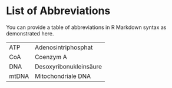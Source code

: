 # List of Abbreviations {-}
<!-- Note: The {-} here means that this section header will be unnumbered -->

You can provide a table of abbreviations in R Markdown syntax as demonstrated here.

|       |                       |
|:------|:----------------------|
|ATP    |Adenosintriphosphat    |
|CoA    |Coenzym A              |
|DNA    |Desoxyribonukleinsäure |
|mtDNA  |Mitochondriale DNA     |

<!-- If you want the next chapter to start on a new page type -->
\newpage